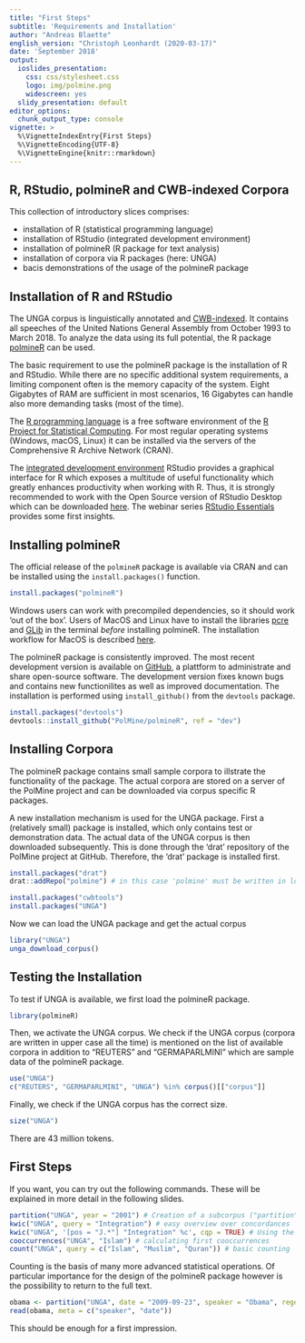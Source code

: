 ```yaml
---
title: "First Steps"
subtitle: 'Requirements and Installation'
author: "Andreas Blaette"
english_version: "Christoph Leonhardt (2020-03-17)"
date: 'September 2018'
output:
  ioslides_presentation:
    css: css/stylesheet.css
    logo: img/polmine.png
    widescreen: yes
  slidy_presentation: default
editor_options:
  chunk_output_type: console
vignette: >
  %\VignetteIndexEntry{First Steps}
  %\VignetteEncoding{UTF-8}
  %\VignetteEngine{knitr::rmarkdown}  
---
```


## R, RStudio, polmineR and CWB-indexed Corpora {.smaller}

This collection of introductory slices comprises:

  * installation of R (statistical programming language)
  * installation of RStudio (integrated development environment)
  * installation of polmineR (R package for text analysis)
  * installation of corpora via R packages (here: UNGA)
  * bacis demonstrations of the usage of the polmineR package

## Installation of R and RStudio {.smaller}

The UNGA corpus is linguistically annotated and [CWB-indexed](http://cwb.sourceforge.net/). It contains all speeches of the United Nations General Assembly from October 1993 to March 2018. To analyze the data using its full potential, the R package [polmineR](https://CRAN.R-project.org/package=polmineR) can be used.

The basic requirement to use the polmineR package is the installation of R and RStudio. While there are no specific additional system requirements, a limiting component often is the memory capacity of the system. Eight Gigabytes of RAM are sufficient in most scenarios, 16 Gigabytes can handle also more demanding tasks (most of the time).

The [R programming language](https://en.wikipedia.org/wiki/R_(programming_language)) is a free software environment of the [R Project for Statistical Computing](https://www.r-project.org/). For most regular operating systems (Windows, macOS, Linux) it can be installed via the servers of the Comprehensive R Archive Network (CRAN).

The [integrated development environment](https://en.wikipedia.org/wiki/Integrated_development_environment) RStudio provides a graphical interface for R which exposes a multitude of useful functionality which greatly enhances productivity when working with R. Thus, it is strongly recommended to work with the Open Source version of RStudio Desktop which can be downloaded [here](https://www.rstudio.com/products/rstudio/download/#download). The webinar series [RStudio Essentials](https://resources.rstudio.com/) provides some first insights.


## Installing polmineR {.smaller}

The official release of the `polmineR` package is available via CRAN and can be installed using the `install.packages()` function. 

```r
install.packages("polmineR")
```

Windows users can work with precompiled dependencies, so it should work 'out of the box'. Users of MacOS and Linux have to install the libraries [pcre](https://www.pcre.org/) and [GLib](https://de.wikipedia.org/wiki/GLib) in the terminal *before* installing polmineR. The installation workflow for MacOS is described [here](https://polmine.github.io/polmineR/index.html).

The polmineR package is consistently improved. The most recent development version is available on [GitHub](https://github.com/PolMine/polmineR), a plattform to administrate and share open-source software. The development version fixes known bugs and contains new functionilites as well as improved documentation. The installation is performed using `install_github()` from the `devtools` package.

```r
install.packages("devtools")
devtools::install_github("PolMine/polmineR", ref = "dev")
```


## Installing Corpora {.smaller}

The polmineR package contains small sample corpora to illstrate the functionality of the package. The actual corpora are stored on a server of the PolMine project and can be downloaded via corpus specific R packages.

A new installation mechanism is used for the UNGA package. First a (relatively small) package is installed, which only contains test or demonstration data. The actual data of the UNGA corpus is then downloaded subsequently. This is done through the 'drat' repository of the PolMine project at GitHub. Therefore, the 'drat' package is installed first.

```r
install.packages("drat")
drat::addRepo("polmine") # in this case 'polmine' must be written in lower case!

install.packages("cwbtools")
install.packages("UNGA")
```

Now we can load the UNGA package and get the actual corpus

```r
library("UNGA")
unga_download_corpus()
```

## Testing the Installation {.smaller}

To test if UNGA is available, we first load the polmineR package.

```r
library(polmineR)
```

Then, we activate the UNGA corpus. We check if the UNGA corpus (corpora are written in upper case all the time) is mentioned on the list of available corpora in addition to "REUTERS" and "GERMAPARLMINI" which are sample data of the polmineR package. 

```r
use("UNGA")
c("REUTERS", "GERMAPARLMINI", "UNGA") %in% corpus()[["corpus"]]
```

Finally, we check if the UNGA corpus has the correct size.

```r
size("UNGA")
```

There are 43 million tokens.

## First Steps {.smaller}

If you want, you can try out the following commands. These will be explained in more detail in the following slides.

```r
partition("UNGA", year = "2001") # Creation of a subcorpus ("partition")
kwic("UNGA", query = "Integration") # easy overview over concordances
kwic("UNGA", '[pos = "J.*"] "Integration" %c', cqp = TRUE) # Using the CQP syntax
cooccurrences("UNGA", "Islam") # calculating first cooccurrences 
count("UNGA", query = c("Islam", "Muslim", "Quran")) # basic counting
```

Counting is the basis of many more advanced statistical operations. Of particular importance for the design of the polmineR package however is the possibility to return to the full text. 

```r
obama <- partition("UNGA", date = "2009-09-23", speaker = "Obama", regex = TRUE)
read(obama, meta = c("speaker", "date"))
```

This should be enough for a first impression.